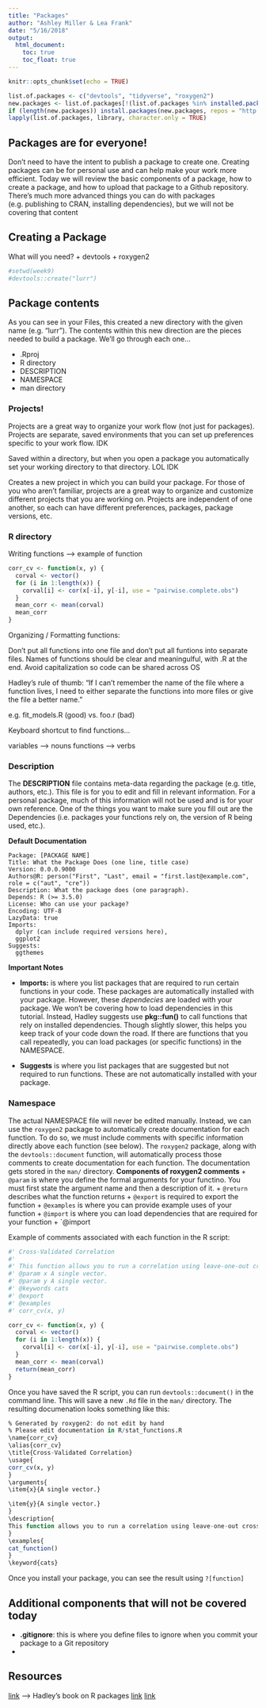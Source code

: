 ```yaml
---
title: "Packages"
author: "Ashley Miller & Lea Frank"
date: "5/16/2018"
output: 
  html_document:
    toc: true
    toc_float: true
---
```


```r
knitr::opts_chunk$set(echo = TRUE)

list.of.packages <- c("devtools", "tidyverse", "roxygen2")
new.packages <- list.of.packages[!(list.of.packages %in% installed.packages()[,"Package"])] 
if (length(new.packages)) install.packages(new.packages, repos = "http://cran.us.r-project.org")
lapply(list.of.packages, library, character.only = TRUE)
```

## Packages are for everyone!
Don't need to have the intent to publish a package to create one. Creating packages can be for personal use and can help make your work more efficient. Today we will review the basic components of a package, how to create a package, and how to upload that package to a Github repository. There's much more advanced things you can do with packages (e.g. publishing to CRAN, installing dependencies), but we will not be covering that content 


## Creating a Package
What will you need?
+ devtools
+ roxygen2

```r
#setwd(week9) 
#devtools::create("lurr")


```

## Package contents

As you can see in your Files, this created a new directory with the given name (e.g. "lurr"). The contents within this new direction are the pieces needed to build a package. We'll go through each one...

+ .Rproj 
+ R directory 
+ DESCRIPTION 
+ NAMESPACE 
+ man directory


### Projects!
Projects are a great way to organize your work flow (not just for packages). Projects are separate, saved environments that you can set up preferences specific to your work flow. IDK

Saved within a directory, but when you open a package you automatically set your working directory to that directory. LOL IDK

Creates a new project in which you can build your package. For those of you who aren't familiar, projects are a great way to organize and customize different projects that you are working on. Projects are independent of one another, so each can have different preferences, packages, package versions, etc. 

### R directory

Writing functions --> example of function

```r
corr_cv <- function(x, y) {
  corval <- vector()
  for (i in 1:length(x)) {
    corval[i] <- cor(x[-i], y[-i], use = "pairwise.complete.obs")
  }
  mean_corr <- mean(corval)
  mean_corr
}
```

Organizing / Formatting functions:

Don't put all functions into one file and don't put all funtions into separate files. 
Names of functions should be clear and meaningulful, with .R at the end.
Avoid capitalization so code can be shared across OS

Hadley's rule of thumb: "If I can't remember the name of the file where a function lives, I need to either separate the functions into more files or give the file a better name."

e.g. fit_models.R (good) vs. foo.r (bad)

Keyboard shortcut to find functions... 

variables --> nouns
functions --> verbs

### Description
The **DESCRIPTION** file contains meta-data regarding the package (e.g. title, authors, etc.). This file is for you to edit and fill in relevant information. For a personal package, much of this information will not be used and is for your own reference. One of the things you want to make sure you fill out are the Dependencies (i.e. packages your functions rely on, the version of R being used, etc.). 

**Default Documentation** 

```
Package: [PACKAGE NAME]
Title: What the Package Does (one line, title case)
Version: 0.0.0.9000
Authors@R: person("First", "Last", email = "first.last@example.com", role = c("aut", "cre"))
Description: What the package does (one paragraph).
Depends: R (>= 3.5.0)
License: Who can use your package?
Encoding: UTF-8
LazyData: true
Imports:
  dplyr (can include required versions here), 
  ggplot2
Suggests:
  ggthemes
```

**Important Notes**

+ **Imports:** is where you list packages that are required to run certain functions in your code. These packages are automatically installed with your package. However, these *dependecies* are loaded with your package. We won't be covering how to load dependencies in this tutorial. Instead, Hadley suggests use **pkg::fun()** to call functions that rely on installed dependencies. Though slightly slower, this helps you keep track of your code down the road. If there are functions that you call repeatedly, you can load packages (or specific functions) in the NAMESPACE. 

+ **Suggests** is where you list packages that are suggested but not required to run functions. These are not automatically installed with your package. 


### Namespace
The actual NAMESPACE file will never be edited manually. Instead, we can use the `roxygen2` package to automatically create documentation for each function. To do so, we must include comments with specific information directly above each function (see below). The `roxygen2` package, along with the `devtools::document` function, will automatically process those comments to create documentation for each function. The documentation gets stored in the `man/` directory. 
\n
**Components of roxygen2 comments**
+ `@param` is where you define the formal arguments for your functino. You must first state the argument name and then a description of it. 
+ `@return` describes what the function returns
+ `@export` is required to export the function 
+ `@examples` is where you can provide example uses of your function
+ `@import` is where you can load dependencies that are required for your function
  + `@import

Example of comments associated with each function in the R script: 
\n
```r
#' Cross-Validated Correlation 
#'
#' This function allows you to run a correlation using leave-one-out cross-validation.
#' @param x A single vector.
#' @param y A single vector.
#' @keywords cats
#' @export
#' @examples
#' corr_cv(x, y)

corr_cv <- function(x, y) {
  corval <- vector()
  for (i in 1:length(x)) {
    corval[i] <- cor(x[-i], y[-i], use = "pairwise.complete.obs")
  }
  mean_corr <- mean(corval)
  return(mean_corr)
}
```
\n
Once you have saved the R script, you can run `devtools::document()` in the command line. This will save a new `.Rd` file in the `man/` directory. The resulting documenation looks something like this:
\n
```r
% Generated by roxygen2: do not edit by hand
% Please edit documentation in R/stat_functions.R
\name{corr_cv}
\alias{corr_cv}
\title{Cross-Validated Correlation}
\usage{
corr_cv(x, y)
}
\arguments{
\item{x}{A single vector.}

\item{y}{A single vector.}
}
\description{
This function allows you to run a correlation using leave-one-out cross-validation.
}
\examples{
cat_function()
}
\keyword{cats}
```
\n
Once you install your package, you can see the result using `?[function]`


## Additional components that will not be covered today

+ **.gitignore**: this is where you define files to ignore when you commit your package to a Git repository
+ 





## Resources
[link](http://r-pkgs.had.co.nz/) --> Hadley's book on R packages
[link](https://cran.r-project.org/doc/manuals/r-release/R-exts.html)
[link](https://www.rstudio.com/wp-content/uploads/2015/03/devtools-cheatsheet.pdf) 



